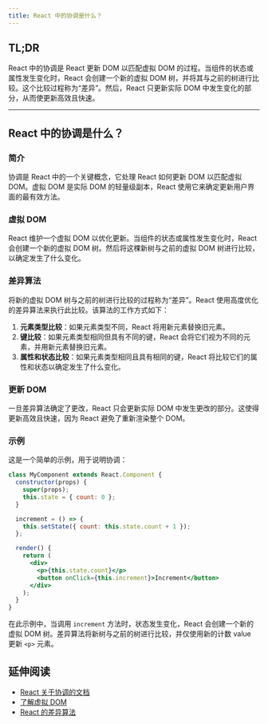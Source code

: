 ```yaml
---
title: React 中的协调是什么？
---
```


## TL;DR

React 中的协调是 React 更新 DOM 以匹配虚拟 DOM 的过程。当组件的状态或属性发生变化时，React 会创建一个新的虚拟 DOM 树，并将其与之前的树进行比较。这个比较过程称为“差异”。然后，React 只更新实际 DOM 中发生变化的部分，从而使更新高效且快速。

***

## React 中的协调是什么？

### 简介

协调是 React 中的一个关键概念，它处理 React 如何更新 DOM 以匹配虚拟 DOM。虚拟 DOM 是实际 DOM 的轻量级副本，React 使用它来确定更新用户界面的最有效方法。

### 虚拟 DOM

React 维护一个虚拟 DOM 以优化更新。当组件的状态或属性发生变化时，React 会创建一个新的虚拟 DOM 树。然后将这棵新树与之前的虚拟 DOM 树进行比较，以确定发生了什么变化。

### 差异算法

将新的虚拟 DOM 树与之前的树进行比较的过程称为“差异”。React 使用高度优化的差异算法来执行此比较。该算法的工作方式如下：

1. **元素类型比较**：如果元素类型不同，React 将用新元素替换旧元素。
2. **键比较**：如果元素类型相同但具有不同的键，React 会将它们视为不同的元素，并用新元素替换旧元素。
3. **属性和状态比较**：如果元素类型相同且具有相同的键，React 将比较它们的属性和状态以确定发生了什么变化。

### 更新 DOM

一旦差异算法确定了更改，React 只会更新实际 DOM 中发生更改的部分。这使得更新高效且快速，因为 React 避免了重新渲染整个 DOM。

### 示例

这是一个简单的示例，用于说明协调：

```jsx
class MyComponent extends React.Component {
  constructor(props) {
    super(props);
    this.state = { count: 0 };
  }

  increment = () => {
    this.setState({ count: this.state.count + 1 });
  };

  render() {
    return (
      <div>
        <p>{this.state.count}</p>
        <button onClick={this.increment}>Increment</button>
      </div>
    );
  }
}
```

在此示例中，当调用 `increment` 方法时，状态发生变化，React 会创建一个新的虚拟 DOM 树。差异算法将新树与之前的树进行比较，并仅使用新的计数 value 更新 `<p>` 元素。

## 延伸阅读

* [React 关于协调的文档](https://reactjs.org/docs/reconciliation.html)
* [了解虚拟 DOM](https://reactjs.org/docs/faq-internals.html#what-is-the-virtual-dom)
* [React 的差异算法](https://reactjs.org/docs/reconciliation.html#the-diffing-algorithm)
